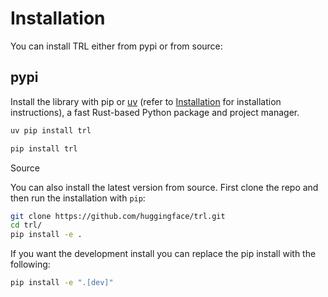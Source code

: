# Installation
You can install TRL either from pypi or from source:

## pypi
Install the library with pip or [uv](https://docs.astral.sh/uv/) (refer to [Installation](https://docs.astral.sh/uv/getting-started/installation/) for installation instructions), a fast Rust-based Python package and project manager.

<hfoptions id="install">
<hfoption id="uv">

```bash
uv pip install trl
```

</hfoption>
<hfoption id="pip">

```bash
pip install trl
```

</hfoption>
</hfoptions

### Source
You can also install the latest version from source. First clone the repo and then run the installation with `pip`:

```bash
git clone https://github.com/huggingface/trl.git
cd trl/
pip install -e .
```

If you want the development install you can replace the pip install with the following:

```bash
pip install -e ".[dev]"
```
